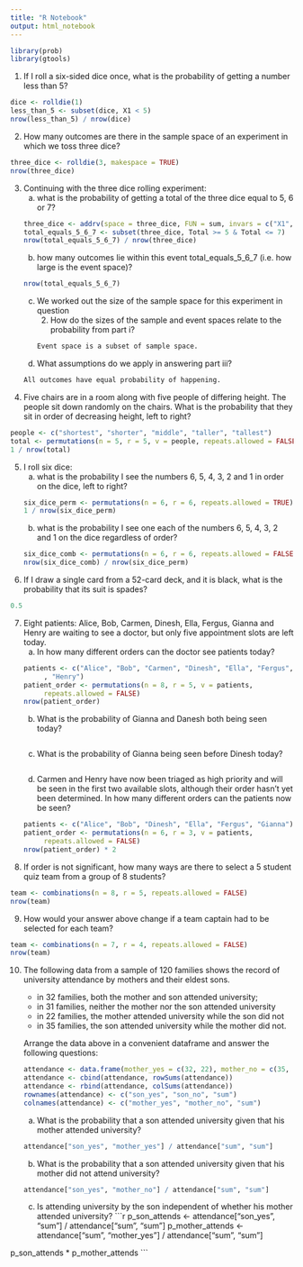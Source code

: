 ```yaml
---
title: "R Notebook"
output: html_notebook
---
```


```r
library(prob)
library(gtools)
```

1. If I roll a six-sided dice once, what is the probability of getting a number
   less than 5?
```r
dice <- rolldie(1)
less_than_5 <- subset(dice, X1 < 5)
nrow(less_than_5) / nrow(dice)
```

2. How many outcomes are there in the sample space of an experiment in which we
   toss three dice?
```r
three_dice <- rolldie(3, makespace = TRUE)
nrow(three_dice)
```

3. Continuing with the three dice rolling experiment:
   a. what is the probability of getting a total of the three dice equal to 5, 6
      or 7?
```r
three_dice <- addrv(space = three_dice, FUN = sum, invars = c("X1", "X2", "X3"), name = "Total")
total_equals_5_6_7 <- subset(three_dice, Total >= 5 & Total <= 7)
nrow(total_equals_5_6_7) / nrow(three_dice)
```
   b. how many outcomes lie within this event total_equals_5_6_7 (i.e. how large
      is the event space)?
```r
nrow(total_equals_5_6_7)
```
   c. We worked out the size of the sample space for this experiment in question
      2. How do the sizes of the sample and event spaces relate to the
      probability from part i?
```r
Event space is a subset of sample space.
```
   d. What assumptions do we apply in answering part iii?
```r
All outcomes have equal probability of happening.
```

4. Five chairs are in a room along with five people of differing height. The
   people sit down randomly on the chairs. What is the probability that they sit
   in order of decreasing height, left to right?
```r
people <- c("shortest", "shorter", "middle", "taller", "tallest")
total <- permutations(n = 5, r = 5, v = people, repeats.allowed = FALSE)
1 / nrow(total)
```

5. I roll six dice: 
   a. what is the probability I see the numbers 6, 5, 4, 3, 2 and 1 in order on
      the dice, left to right?
```r
six_dice_perm <- permutations(n = 6, r = 6, repeats.allowed = TRUE)
1 / nrow(six_dice_perm)
```
   b. what is the probability I see one each of the numbers 6, 5, 4, 3, 2 and 1
      on the dice regardless of order?
```r
six_dice_comb <- permutations(n = 6, r = 6, repeats.allowed = FALSE)
nrow(six_dice_comb) / nrow(six_dice_perm)
```

6. If I draw a single card from a 52-card deck, and it is black, what is the
   probability that its suit is spades?
```r
0.5
```

7. Eight patients: Alice, Bob, Carmen, Dinesh, Ella, Fergus, Gianna and Henry
   are waiting to see a doctor, but only five appointment slots are left today.
   a. In how many different orders can the doctor see patients today?
```r
patients <- c("Alice", "Bob", "Carmen", "Dinesh", "Ella", "Fergus", "Gianna"
        , "Henry")
patient_order <- permutations(n = 8, r = 5, v = patients,
        repeats.allowed = FALSE)
nrow(patient_order)
```
   b. What is the probability of Gianna and Danesh both being seen today?
```r

```
   c. What is the probability of Gianna being seen before Dinesh today?
```r

```
   d. Carmen and Henry have now been triaged as high priority and will be seen
      in the first two available slots, although their order hasn’t yet been
      determined. In how many different orders can the patients now be seen?
```r
patients <- c("Alice", "Bob", "Dinesh", "Ella", "Fergus", "Gianna")
patient_order <- permutations(n = 6, r = 3, v = patients,
        repeats.allowed = FALSE)
nrow(patient_order) * 2
```
      
8. If order is not significant, how many ways are there to select a 5 student
   quiz team from a group of 8 students?
```r
team <- combinations(n = 8, r = 5, repeats.allowed = FALSE)
nrow(team)
```

9. How would your answer above change if a team captain had to be selected for
   each team?
```r
team <- combinations(n = 7, r = 4, repeats.allowed = FALSE)
nrow(team)
```

10. The following data from a sample of 120 families shows the record of
    university attendance by mothers and their eldest sons.
    - in 32 families, both the mother and son attended university; 
    - in 31 families, neither the mother nor the son attended university 
    - in 22 families, the mother attended university while the son did not 
    - in 35 families, the son attended university while the mother did not.
    
    Arrange the data above in a convenient dataframe and answer the following
    questions:
    ```r
attendance <- data.frame(mother_yes = c(32, 22), mother_no = c(35, 31))
attendance <- cbind(attendance, rowSums(attendance))
attendance <- rbind(attendance, colSums(attendance))
rownames(attendance) <- c("son_yes", "son_no", "sum")
colnames(attendance) <- c("mother_yes", "mother_no", "sum")
```
    a. What is the probability that a son attended university given that his 
       mother attended university?
```r
attendance["son_yes", "mother_yes"] / attendance["sum", "sum"]
```
    b. What is the probability that a son attended university given that his 
       mother did not attend university?
```r
attendance["son_yes", "mother_no"] / attendance["sum", "sum"]
```
    c. Is attending university by the son independent of whether his mother
       attended university?
```r
p_son_attends <- attendance["son_yes", "sum"] / attendance["sum", "sum"]
p_mother_attends <- attendance["sum", "mother_yes"] / attendance["sum", "sum"]

p_son_attends * p_mother_attends
```
